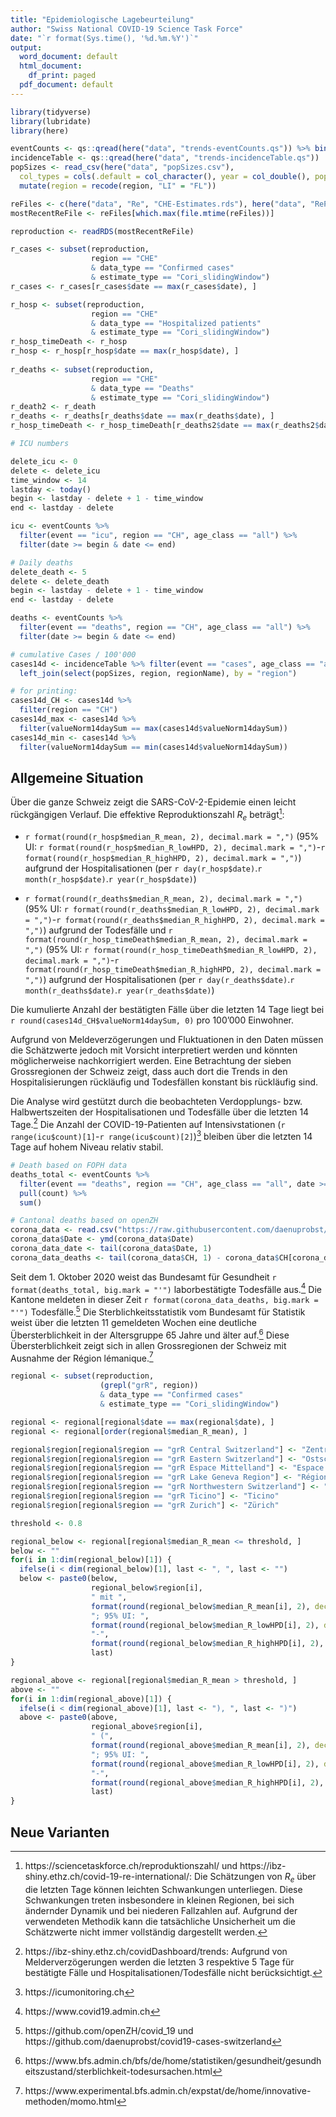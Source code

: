 ---
title: "Epidemiologische Lagebeurteilung"
author: "Swiss National COVID-19 Science Task Force"
date: "`r format(Sys.time(), '%d.%m.%Y')`"
output:
  word_document: default
  html_document:
    df_print: paged
  pdf_document: default
---

```{r libraries, echo = FALSE, message = FALSE}
library(tidyverse)
library(lubridate)
library(here)
```

```{r load, echo = FALSE}
eventCounts <- qs::qread(here("data", "trends-eventCounts.qs")) %>% bind_rows()
incidenceTable <- qs::qread(here("data", "trends-incidenceTable.qs"))
popSizes <- read_csv(here("data", "popSizes.csv"),
  col_types = cols(.default = col_character(), year = col_double(), populationSize = col_double())) %>%
  mutate(region = recode(region, "LI" = "FL"))
```

```{r national, echo = FALSE}
reFiles <- c(here("data", "Re", "CHE-Estimates.rds"), here("data", "RePublic", "CHE-Estimates.rds"))
mostRecentReFile <- reFiles[which.max(file.mtime(reFiles))]

reproduction <- readRDS(mostRecentReFile)

r_cases <- subset(reproduction,
                  region == "CHE"
                  & data_type == "Confirmed cases"
                  & estimate_type == "Cori_slidingWindow")
r_cases <- r_cases[r_cases$date == max(r_cases$date), ]

r_hosp <- subset(reproduction,
                  region == "CHE"
                  & data_type == "Hospitalized patients"
                  & estimate_type == "Cori_slidingWindow")
r_hosp_timeDeath <- r_hosp
r_hosp <- r_hosp[r_hosp$date == max(r_hosp$date), ]
  
r_deaths <- subset(reproduction,
                  region == "CHE"
                  & data_type == "Deaths"
                  & estimate_type == "Cori_slidingWindow")
r_death2 <- r_death
r_deaths <- r_deaths[r_deaths$date == max(r_deaths$date), ]
r_hosp_timeDeath <- r_hosp_timeDeath[r_deaths2$date == max(r_deaths2$date),]
```

```{r numbers, echo = FALSE}
# ICU numbers

delete_icu <- 0
delete <- delete_icu
time_window <- 14
lastday <- today()
begin <- lastday - delete + 1 - time_window
end <- lastday - delete

icu <- eventCounts %>%
  filter(event == "icu", region == "CH", age_class == "all") %>%
  filter(date >= begin & date <= end)

# Daily deaths
delete_death <- 5
delete <- delete_death
begin <- lastday - delete + 1 - time_window
end <- lastday - delete

deaths <- eventCounts %>%
  filter(event == "deaths", region == "CH", age_class == "all") %>%
  filter(date >= begin & date <= end)

# cumulative Cases / 100'000
cases14d <- incidenceTable %>% filter(event == "cases", age_class == "all") %>%
  left_join(select(popSizes, region, regionName), by = "region")

# for printing:
cases14d_CH <- cases14d %>%
  filter(region == "CH")
cases14d_max <- cases14d %>%
  filter(valueNorm14daySum == max(cases14d$valueNorm14daySum))
cases14d_min <- cases14d %>%
  filter(valueNorm14daySum == min(cases14d$valueNorm14daySum))

```

## Allgemeine Situation

Über die ganze Schweiz zeigt die SARS-CoV-2-Epidemie einen leicht rückgängigen Verlauf. Die effektive Reproduktionszahl *R~e~* beträgt[^1]:

<!--- * `r format(round(r_cases$median_R_mean, 2), decimal.mark = ",")` (95% Unsicherheitsintervall, UI: `r format(round(r_cases$median_R_lowHPD, 2), decimal.mark = ",")`-`r format(round(r_cases$median_R_highHPD, 2), decimal.mark = ",")`) aufgrund der bestätigten Fälle (per `r day(r_cases$date)`.`r month(r_cases$date)`.`r year(r_cases$date)`) --->

* `r format(round(r_hosp$median_R_mean, 2), decimal.mark = ",")` (95% UI: `r format(round(r_hosp$median_R_lowHPD, 2), decimal.mark = ",")`-`r format(round(r_hosp$median_R_highHPD, 2), decimal.mark = ",")`) aufgrund der Hospitalisationen (per `r day(r_hosp$date)`.`r month(r_hosp$date)`.`r year(r_hosp$date)`)

* `r format(round(r_deaths$median_R_mean, 2), decimal.mark = ",")` (95% UI: `r format(round(r_deaths$median_R_lowHPD, 2), decimal.mark = ",")`-`r format(round(r_deaths$median_R_highHPD, 2), decimal.mark = ",")`) aufgrund der Todesfälle und `r format(round(r_hosp_timeDeath$median_R_mean, 2), decimal.mark = ",")` (95% UI: `r format(round(r_hosp_timeDeath$median_R_lowHPD, 2), decimal.mark = ",")`-`r format(round(r_hosp_timeDeath$median_R_highHPD, 2), decimal.mark = ",")`) aufgrund der Hospitalisationen (per `r day(r_deaths$date)`.`r month(r_deaths$date)`.`r year(r_deaths$date)`)

Die kumulierte Anzahl der bestätigten Fälle über die letzten 14 Tage liegt bei `r round(cases14d_CH$valueNorm14daySum, 0)` pro 100'000 Einwohner.

Aufgrund von Meldeverzögerungen und Fluktuationen in den Daten müssen die Schätzwerte jedoch mit Vorsicht interpretiert werden und könnten möglicherweise nachkorrigiert werden.
Eine Betrachtung der sieben Grossregionen der Schweiz zeigt, dass auch dort die Trends in den Hospitalisierungen rückläufig und Todesfällen konstant bis rückläufig sind.

<!--- , der hohen Testpositivität, einer variierenden Anzahl Tests und der Feiertage müssen die einzelnen Schätzwerte von *R~e~* mit Vorsicht interpretiert werden. ---> 
Die Analyse wird gestützt durch die beobachteten Verdopplungs- bzw. Halbwertszeiten der <!--- bestätigten Fälle und---> 
Hospitalisationen und Todesfälle über die letzten 14 Tage.[^2] 
Die Anzahl der COVID-19-Patienten auf Intensivstationen (`r range(icu$count)[1]`-`r range(icu$count)[2]`)[^3] <!---und der täglichen Todesfälle (`r range(deaths$count)[1]`-`r range(deaths$count)[2]`)[^4] --->
bleiben über die letzten 14 Tage auf hohem Niveau relativ stabil. 


```{r mortality, echo = FALSE}
# Death based on FOPH data
deaths_total <- eventCounts %>%
  filter(event == "deaths", region == "CH", age_class == "all", date >= "2020-10-01") %>%
  pull(count) %>%
  sum()

# Cantonal deaths based on openZH
corona_data <- read.csv("https://raw.githubusercontent.com/daenuprobst/covid19-cases-switzerland/master/covid19_fatalities_switzerland_openzh.csv")
corona_data$Date <- ymd(corona_data$Date)
corona_data_date <- tail(corona_data$Date, 1)
corona_data_deaths <- tail(corona_data$CH, 1) - corona_data$CH[corona_data$Date == ymd(20200930)]
```

Seit dem 1. Oktober 2020 weist das Bundesamt für Gesundheit `r format(deaths_total, big.mark = "'")` laborbestätigte Todesfälle aus.[^5] Die Kantone meldeten in dieser Zeit `r format(corona_data_deaths, big.mark = "'")` Todesfälle.[^6] Die Sterblichkeitsstatistik vom Bundesamt für Statistik weist über die letzten 11 gemeldeten Wochen eine deutliche Übersterblichkeit in der Altersgruppe 65 Jahre und älter auf.[^7] Diese Übersterblichkeit zeigt sich in allen Grossregionen der Schweiz mit Ausnahme der Région lémanique.[^8]

```{r regional, echo = FALSE}
regional <- subset(reproduction,
                    (grepl("grR", region))
                    & data_type == "Confirmed cases"
                    & estimate_type == "Cori_slidingWindow")

regional <- regional[regional$date == max(regional$date), ]
regional <- regional[order(regional$median_R_mean), ]

regional$region[regional$region == "grR Central Switzerland"] <- "Zentralschweiz"
regional$region[regional$region == "grR Eastern Switzerland"] <- "Ostschweiz"
regional$region[regional$region == "grR Espace Mittelland"] <- "Espace Mittelland"
regional$region[regional$region == "grR Lake Geneva Region"] <- "Région lémanique"
regional$region[regional$region == "grR Northwestern Switzerland"] <- "Nordwestschweiz"
regional$region[regional$region == "grR Ticino"] <- "Ticino"
regional$region[regional$region == "grR Zurich"] <- "Zürich"

threshold <- 0.8

regional_below <- regional[regional$median_R_mean <= threshold, ]
below <- ""
for(i in 1:dim(regional_below)[1]) {
  ifelse(i < dim(regional_below)[1], last <- ", ", last <- "")
  below <- paste0(below,
                  regional_below$region[i], 
                  " mit ",
                  format(round(regional_below$median_R_mean[i], 2), decimal.mark = ","),
                  "; 95% UI: ",
                  format(round(regional_below$median_R_lowHPD[i], 2), decimal.mark = ","),
                  "-",
                  format(round(regional_below$median_R_highHPD[i], 2), decimal.mark = ","),
                  last)
}

regional_above <- regional[regional$median_R_mean > threshold, ]
above <- ""
for(i in 1:dim(regional_above)[1]) {
  ifelse(i < dim(regional_above)[1], last <- "), ", last <- ")")
  above <- paste0(above,
                  regional_above$region[i], 
                  " (",
                  format(round(regional_above$median_R_mean[i], 2), decimal.mark = ","),
                  "; 95% UI: ",
                  format(round(regional_above$median_R_lowHPD[i], 2), decimal.mark = ","),
                  "-",
                  format(round(regional_above$median_R_highHPD[i], 2), decimal.mark = ","),
                  last)
}
```

## Neue Varianten


<!--- ## Regionale Unterschiede
Es bestehen regionale und kantonale Unterschiede im Verlauf der SARS-CoV-2-Epidemie. Die kumulierte Anzahl der täglich bestätigten Fälle über die letzten 14 Tage pro 100'000 Einwohner liegt zwischen `r round(cases14d_min$valueNorm14daySum, 0)` (`r cases14d_min$regionName`) und `r round(cases14d_max$valueNorm14daySum, 0)` (`r cases14d_max$regionName`). In allen 7 Grossregionen liegt *R~e~* aufgrund der bestätigten Fälle (Median) derzeit über dem von der Swiss National COVID-19 Science Task Force vorgeschlagenen Zielwert von 0,8, welcher zu einer Halbierung der Anzahl Neuinfektionen innerhalb maximal 14 Tagen führt:[^9] `r above`. Die Werte von *R~e~* können auf kantonaler Ebene auch innerhalb einer Grossregion grössere Unterschiede aufweisen.[^10] --->

<!--- ## Beurteilung
Die SARS-CoV-2-Epidemie zeigt auf nationaler Ebene seit mehreren Wochen einen relativ stabilen Verlauf. Schweizweit liegt *R~e~* für all drei Indikatoren oberhalb des von der Swiss National COVID-19 Science Task Force vorgeschlagenen Zielwerts von 0,8. Durch die Einführung von national einheitlichen Massnahmen hat sich der Verlauf der Epidemie in den unterschiedlichen Regionen angeglichen. [^11] --->

<!--- Die kumulierte Anzahl der täglich bestätigten Fälle über die letzten 14 Tage liegt in allen Kantonen deutlich über der Schwelle von 60 pro 100'000 Einwohner. Die Testpositivität ist deutlich über dem von der Weltgesundheitsorganisation empfohlenen Schwellenwert von 5%. Die aktuelle Belastung für das Gesundheitssystem und die Zahl der täglichen Todesfälle ist in vielen Kantonen nach wie vor sehr hoch. Falls der Wintersport und die Festtage zu vermehrten Ansteckungen geführt haben, wird sich dies in einem Anstieg der bestätigten Fälle im Verlauf vom Januar niederschlagen. Zudem besteht das Risiko, dass eine Ausbreitung der bereits in der Schweiz nachgewiesenen neuen Variante von SARS-CoV-2 mit einer wahrscheinlich erhöhten Übertragung innerhalb der nächsten Wochen zu einem Anstieg der Epidemie und einer noch stärkeren Belastung des Gesundheitssystems führen wird.[^12] --->

[^1]: https://sciencetaskforce.ch/reproduktionszahl/ und https://ibz-shiny.ethz.ch/covid-19-re-international/: Die Schätzungen von *R~e~* über die letzten Tage können leichten Schwankungen unterliegen. Diese Schwankungen treten insbesondere in kleinen Regionen, bei sich ändernder Dynamik und bei niederen Fallzahlen auf. Aufgrund der verwendeten Methodik kann die tatsächliche Unsicherheit um die Schätzwerte nicht immer vollständig dargestellt werden.
[^2]: https://ibz-shiny.ethz.ch/covidDashboard/trends: Aufgrund von Melderverzögerungen werden die letzten 3 respektive 5 Tage für bestätigte Fälle und Hospitalisationen/Todesfälle nicht berücksichtigt.
[^3]: https://icumonitoring.ch
[^4]: https://www.covid19.admin.ch
[^5]: https://www.covid19.admin.ch
[^6]: https://github.com/openZH/covid_19 und https://github.com/daenuprobst/covid19-cases-switzerland
[^7]: https://www.bfs.admin.ch/bfs/de/home/statistiken/gesundheit/gesundheitszustand/sterblichkeit-todesursachen.html
[^8]: https://www.experimental.bfs.admin.ch/expstat/de/home/innovative-methoden/momo.html
[^9]: https://sciencetaskforce.ch/beurteilung-der-lage-13-november-2020
[^10]: https://ibz-shiny.ethz.ch/covidDashboard/tables
[^11]: https://sciencetaskforce.ch/reproduktionszahl/ und https://ibz-shiny.ethz.ch/covid-19-re-international/
[^12]: https://www.ecdc.europa.eu/en/publications-data/threat-assessment-brief-rapid-increase-sars-cov-2-variant-united-kingdom

